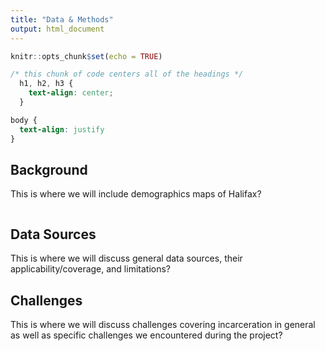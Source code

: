 ```yaml
---
title: "Data & Methods"
output: html_document
---
```


```r
knitr::opts_chunk$set(echo = TRUE)
```

```css
/* this chunk of code centers all of the headings */
  h1, h2, h3 {
    text-align: center;
  }

body {
  text-align: justify
}
```

## Background

This is where we will include demographics maps of Halifax?

```r

```

## Data Sources

This is where we will discuss general data sources, their applicability/coverage, and limitations?

## Challenges

This is where we will discuss challenges covering incarceration in general as well as specific challenges we encountered during the project?

